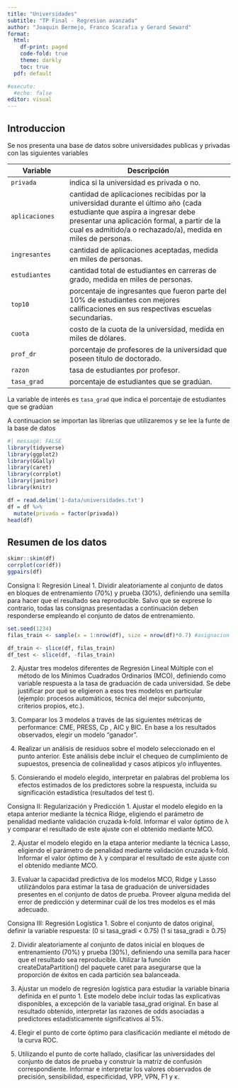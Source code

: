 ```yaml
---
title: "Universidades"
subtitle: "TP Final - Regresion avanzada"
author: "Joaquin Bermejo, Franco Scarafia y Gerard Seward"
format: 
  html:
    df-print: paged
    code-fold: true
    theme: darkly
    toc: true
  pdf: default

#execute: 
  #echo: false
editor: visual
---
```


## Introduccion

Se nos presenta una base de datos sobre universidades publicas y privadas con las siguientes variables

|Variable| Descripción
-------------------|------------------------------------------------------
|`privada`| indica si la universidad es privada o no.
|`aplicaciones`| cantidad de aplicaciones recibidas por la universidad durante el último año (cada estudiante que aspira a ingresar debe presentar una aplicación formal, a partir de la cual es admitido/a o rechazado/a), medida en miles de personas.
|`ingresantes`| cantidad de aplicaciones aceptadas, medida en miles de personas.
|`estudiantes`| cantidad total de estudiantes en carreras de grado, medida en miles de personas.
|`top10`| porcentaje de ingresantes que fueron parte del 10% de estudiantes con mejores calificaciones en sus respectivas escuelas secundarias.
|`cuota`| costo de la cuota de la universidad, medida en miles de dólares.
|`prof_dr`| porcentaje de profesores de la universidad que poseen título de doctorado.
|`razon`| tasa de estudiantes por profesor.
|`tasa_grad`| porcentaje de estudiantes que se gradúan.

La variable de interés es `tasa_grad` que indica el porcentaje de estudiantes que se gradúan

A continuacion se importan las librerias que utilizaremos y se lee la funte de la base de datos

```r
#| message: FALSE
library(tidyverse)
library(ggplot2)
library(GGally)
library(caret)
library(corrplot)
library(janitor)
library(knitr)
```

```r
df = read.delim('1-data/universidades.txt')
df = df %>% 
  mutate(privada = factor(privada))
head(df)
```

## Resumen de los datos

```r
skimr::skim(df)
corrplot(cor(df))
ggpairs(df)
```



Consigna I: Regresión Lineal
1. Dividir aleatoriamente al conjunto de datos en bloques de entrenamiento (70%) y prueba (30%), definiendo una semilla para hacer que el resultado sea reproducible. Salvo que se exprese lo contrario, todas las consignas presentadas a continuación deben responderse empleando el conjunto de datos de entrenamiento.

```r
set.seed(1234)
filas_train <- sample(x = 1:nrow(df), size = nrow(df)*0.7) #asignacion aleatoria

df_train <- slice(df, filas_train)
df_test <- slice(df, -filas_train)
```





2. Ajustar tres modelos diferentes de Regresión Lineal Múltiple con el método de los Mínimos Cuadrados Ordinarios (MCO), definiendo como variable respuesta a la tasa de graduación de cada universidad. Se debe justificar por qué se eligieron a esos tres modelos en particular (ejemplo: procesos automáticos, técnica del mejor subconjunto, criterios propios, etc.).





3. Comparar los 3 modelos a través de las siguientes métricas de performance: CME, PRESS, Cp , AIC y BIC. En base a los resultados observados, elegir un modelo “ganador”.






4. Realizar un análisis de residuos sobre el modelo seleccionado en el punto anterior. Este análisis debe incluir el chequeo de cumplimiento de supuestos, presencia de colinealidad y casos atípicos y/o influyentes.




5. Consierando el modelo elegido, interpretar en palabras del problema los efectos estimados de los predictores sobre la respuesta, incluida su significación estadística (resultados del test t).






Consigna II: Regularización y Predicción
1. Ajustar el modelo elegido en la etapa anterior mediante la técnica Ridge, eligiendo el parámetro de penalidad mediante validación cruzada k-fold. Informar el valor óptimo de λ y comparar el resultado de este ajuste con el obtenido mediante MCO.






2. Ajustar el modelo elegido en la etapa anterior mediante la técnica Lasso, eligiendo el parámetro de penalidad mediante validación cruzada k-fold. Informar el valor óptimo de λ y comparar el resultado de este ajuste con el obtenido mediante MCO.












3. Evaluar la capacidad predictiva de los modelos MCO, Ridge y Lasso utilizándolos para estimar la tasa de graduación de universidades presentes en el conjunto de datos de prueba. Proveer alguna medida del error de predicción y determinar cuál de los tres modelos es el más adecuado.













Consigna III: Regresión Logística
1. Sobre el conjunto de datos original, definir la variable respuesta:
(0 si tasa_gradi < 0.75)
(1 si tasa_gradi ≥ 0.75)





2. Dividir aleatoriamente al conjunto de datos inicial en bloques de entrenamiento (70%) y prueba (30%), definiendo una semilla para hacer que el resultado sea reproducible. Utilizar la función createDataPartition() del paquete caret para asegurarse que la proporción de éxitos en cada partición sea balanceada.






3. Ajustar un modelo de regresión logística para estudiar la variable binaria definida en el punto 1. Este modelo debe incluir todas las explicativas disponibles, a excepción de la variable tasa_grad original. En base al resultado obtenido, interpretar las razones de odds asociadas a predictores estadísticamente significativos al 5%.









4. Elegir el punto de corte óptimo para clasificación mediante el método de la curva ROC.







5. Utilizando el punto de corte hallado, clasificar las universidades del conjunto de datos de prueba y construir la matriz de confusión correspondiente. Informar e interpretar los valores observados de precisión, sensibilidad, especificidad, VPP, VPN, F1 y κ.
